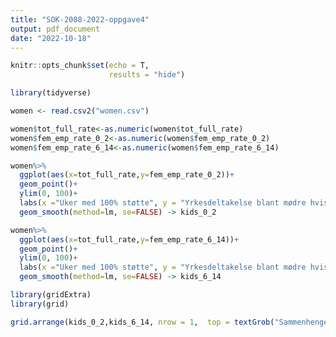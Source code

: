```yaml
---
title: "SOK-2008-2022-oppgave4"
output: pdf_document
date: "2022-10-18"
---
```


```r
knitr::opts_chunk$set(echo = T,
                      results = "hide")
```

```r
library(tidyverse)
```


```r
women <- read.csv2("women.csv")

women$tot_full_rate<-as.numeric(women$tot_full_rate)
women$fem_emp_rate_0_2<-as.numeric(women$fem_emp_rate_0_2)
women$fem_emp_rate_6_14<-as.numeric(women$fem_emp_rate_6_14)

women%>%
  ggplot(aes(x=tot_full_rate,y=fem_emp_rate_0_2))+
  geom_point()+
  ylim(0, 100)+
  labs(x ="Uker med 100% støtte", y = "Yrkesdeltakelse blant mødre hvis yngste barn er 0-2 år")+
  geom_smooth(method=lm, se=FALSE) -> kids_0_2

women%>%
  ggplot(aes(x=tot_full_rate,y=fem_emp_rate_6_14))+
  geom_point()+
  ylim(0, 100)+
  labs(x ="Uker med 100% støtte", y = "Yrkesdeltakelse blant mødre hvis yngste barn er 6-14 år")+
  geom_smooth(method=lm, se=FALSE) -> kids_6_14

library(gridExtra)
library(grid)

grid.arrange(kids_0_2,kids_6_14, nrow = 1,  top = textGrob("Sammenhengen mellom foreldrepermisjons lengde og mødres yrkesdelakelse etter yngste barns alder",gp=gpar(fontsize=10,font=3)))
```

